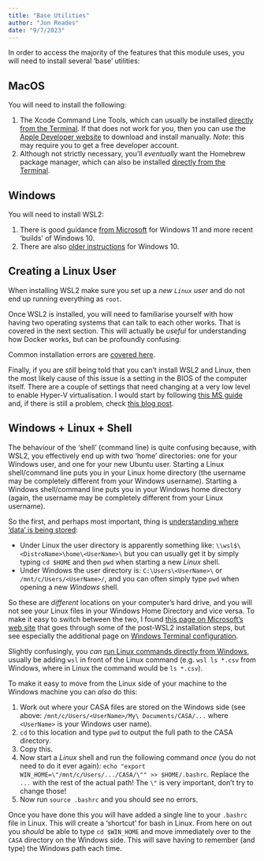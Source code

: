 ```yaml
---
title: "Base Utilities"
author: "Jon Reades"
date: "9/7/2023"
---
```


In order to access the majority of the features that this module uses, you will need to install several 'base' utilities:

::: {.panel-tabset}

## MacOS

You will need to install the following:

1. The Xcode Command Line Tools, which can usually be installed [directly from the Terminal](https://osxdaily.com/2014/02/12/install-command-line-tools-mac-os-x/). If that does not work for you, then you can use the [Apple Developer website](https://developer.apple.com/download/all/) to download and install manually. *Note*: this may require you to get a free developer account.
2. Although not strictly necessary, you'll *eventually* want the Homebrew package manager, which can also be installed [directly from the Terminal](https://phoenixnap.com/kb/install-homebrew-on-mac). 

## Windows

You will need to install WSL2:

1. There is good guidance [from Microsoft](https://learn.microsoft.com/en-us/windows/wsl/install) for Windows 11 and more recent 'builds' of Windows 10.
1. There are also [older instructions](https://www.digitalocean.com/community/tutorials/how-to-install-the-windows-subsystem-for-linux-2-on-microsoft-windows-10) for Windows 10.

::: {.callout-warning}
## Creating a Linux User

When installing WSL2 make sure you set up a *new `Linux` user* and do not end up running everything as `root`.
:::

Once WSL2 is installed, you will need to familiarise yourself with how having two operating systems that can talk to each other works. That is covered in the next section. This will actually be *useful* for understanding how Docker works, but can be profoundly confusing. 

Common installation errors are [covered here](https://learn.microsoft.com/en-us/windows/wsl/troubleshooting?source=recommendations).

Finally, if you are *still* being told that you can't install WSL2 and Linux, then the most likely cause of this issue is a setting in the BIOS of the computer itself. There are a couple of settings that need changing at a very low level to enable Hyper-V virtualisation. I would start by following [this MS guide](https://learn.microsoft.com/en-us/windows/wsl/install-manual) and, if there is still a problem, check [this blog post](https://s1gr1d.medium.com/how-to-set-up-linux-on-windows-with-wsl-2-debe2a64d20d).

:::

## Windows + Linux + Shell

The behaviour of the 'shell' (command line) is quite confusing because, with WSL2, you effectively end up with two 'home' directories: one for your Windows user, and one for your new Ubuntu user. Starting a Linux shell/command line puts you in your Linux home directory (the username may be completely different from your Windows username). Starting a Windows shell/command line puts you in your Windows home directory (again, the username may be completely different from your Linux username).

So the first, and perhaps most important, thing is [understanding where 'data' is being stored](https://learn.microsoft.com/en-us/windows/wsl/filesystems?source=recommendations):

- Under Linux the user directory is apparently something like: `\\wsl$\<DistroName>\home\<UserName>\` but you can usually get it by simply typing `cd $HOME` and then `pwd` when starting a new *Linux* shell.
- Under Windows the user directory is: `C:\Users\<UserName>\` or `/mnt/c/Users/<UserName>/`, and you can often simply type `pwd` when opening a new *Windows* shell.

So these are *different* locations on your computer's hard drive, and you will not see your Linux files in your Windows Home Directory and vice versa. To make it easy to switch between the two, I found [this page on Microsoft’s web site](https://learn.microsoft.com/en-us/windows/wsl/setup/environment#set-up-windows-terminal) that goes through some of the post-WSL2 installation steps, but see especially the additional page on [Windows Terminal configuration](https://learn.microsoft.com/en-us/windows/terminal/install).

Slightly confusingly, you *can* [run Linux commands directly from Windows](https://learn.microsoft.com/en-us/windows/wsl/filesystems?source=recommendations#interoperability-between-windows-and-linux-commands), usually be adding `wsl` in front of the Linux command (e.g. `wsl ls *.csv` from Windows, where in Linux the command would be `ls *.csv`).

To make it easy to move from the Linux side of your machine to the Windows machine you can *also* do this:

1. Work out where your CASA files are stored on the Windows side (see above: `/mnt/c/Users/<UserName>/My\ Documents/CASA/...` where `<UserName>` is your Windows user name).
2. `cd` to this location and type `pwd` to output the full path to the CASA directory.
3. Copy this.
4. Now start a *Linux* shell and run the following command *once* (you do not need to do it ever again): `echo "export WIN_HOME=\"/mnt/c/Users/.../CASA/\"" >> $HOME/.bashrc`. Replace the `...` with the rest of the actual path! The `\"` is very important, don't try to change those!
5. Now run `source .bashrc` and you should see no errors.

Once you have done this you will have added a single line to your `.bashrc` file in Linux. This will create a 'shortcut' for bash in Linux. From here on out you *should* be able to type `cd $WIN_HOME` and move immediately over to the `CASA` directory on the Windows side. This will save having to remember (and type) the Windows path each time.

